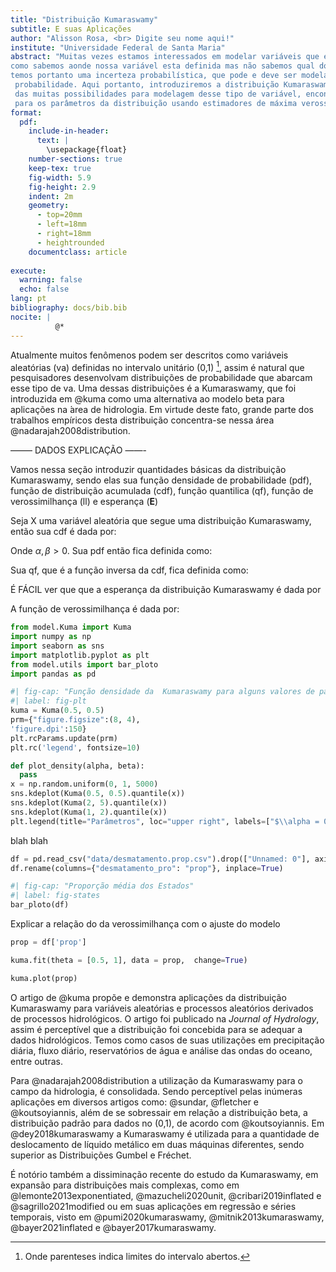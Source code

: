 ```yaml
---
title: "Distribuição Kumaraswamy"
subtitle: E suas Aplicações
author: "Alisson Rosa, <br> Digite seu nome aqui!"
institute: "Universidade Federal de Santa Maria"
abstract: "Muitas vezes estamos interessados em modelar variáveis que estão definidas   entre zero e um,
como sabemos aonde nossa variável esta definida mas não sabemos qual dos valores será observado,
temos portanto uma incerteza probabilística, que pode e deve ser modelada por medidas de
 probabilidade. Aqui portanto, introduziremos a distribuição Kumaraswamy, que é uma
 das muitas possibilidades para modelagem desse tipo de variável, encontraremos estimativas 
 para os parâmetros da distribuição usando estimadores de máxima verossimilhança blah blah."
format: 
  pdf:
    include-in-header: 
      text: |
        \usepackage{float}
    number-sections: true
    keep-tex: true
    fig-width: 5.9
    fig-height: 2.9
    indent: 2m
    geometry:
      - top=20mm
      - left=18mm
      - right=18mm
      - heightrounded
    documentclass: article
      
execute:
  warning: false
  echo: false
lang: pt
bibliography: docs/bib.bib
nocite: |
          @*
---
```



\section{\centering Introdução}

Atualmente muitos fenômenos podem ser descritos como variáveis aleatórias (va) definidas no intervalo unitário (0,1) ^[Onde parenteses indica limites  do intervalo abertos.], assim é natural que pesquisadores desenvolvam distribuições de probabilidade que abarcam esse tipo de va. Uma dessas distribuições é a Kumaraswamy, que foi introduzida em @kuma como uma alternativa ao
modelo beta para aplicações na ́area de hidrologia. Em virtude deste fato, grande parte dos trabalhos
empíricos desta distribuição concentra-se nessa área @nadarajah2008distribution.

-------- DADOS EXPLICAÇÃO -------


\section{\centering A distribuição Kumaraswamy}

Vamos nessa seção introduzir quantidades básicas da distribuição Kumaraswamy, sendo elas sua função densidade de probabilidade (pdf), função de distribuição acumulada (cdf), função quantilica (qf), função de verossimilhança (ll) e esperança (**E**)

\subsection{Quantidade Básicas}

Seja X uma variável aleatória que segue uma distribuição Kumaraswamy, então sua cdf é dada por:

\begin{align}
F(x;\alpha, \beta) = 1 - (1 - x^\alpha)^\beta,  \quad 0 < x< 1
\end{align}

Onde $\alpha, \beta > 0$. Sua pdf então fica definida como:

\begin{align}
f(x;\alpha, \beta) = \dfrac{dF}{dx} =\alpha\beta x^{\alpha - 1}(1 - x^\alpha)^{\beta  - 1}, \quad 0 < x< 1
\end{align}

Sua qf, que é  a função inversa da cdf, fica definida como:

\begin{align}
Q(u;\alpha, \beta) = \bigg(1 - (1 - u)^{1/\beta}\bigg)^{\dfrac{1}{\alpha}}, \quad 0<u<1
\end{align}

É FÁCIL ver que que a esperança da distribuição Kumaraswamy é dada por  

\begin{align}
\text{E}(X) = \dfrac{\beta\Gamma\bigg(1 + \dfrac{1}{\alpha}\bigg)\Gamma(\beta)}{\Gamma\bigg(1 + \dfrac{1}{\alpha} + \beta\bigg)}
\end{align}

A função de verossimilhança é dada por:

\begin{align}
L(\alpha, \beta; x) = \prod_{i=1}^{n}f(x;\alpha, \beta) = \alpha^n \beta^n \prod_{i=1}^{n}x_i^{\alpha - 1}\prod_{i=1}^{n}(1-x_i^{\alpha})^{\beta-1}
\end{align}

```python
from model.Kuma import Kuma
import numpy as np
import seaborn as sns
import matplotlib.pyplot as plt
from model.utils import bar_ploto
import pandas as pd

```
```python
#| fig-cap: "Função densidade da  Kumaraswamy para alguns valores de parâmetros"
#| label: fig-plt
kuma = Kuma(0.5, 0.5)
prm={"figure.figsize":(8, 4),
'figure.dpi':150}
plt.rcParams.update(prm)
plt.rc('legend', fontsize=10)

def plot_density(alpha, beta):
  pass
x = np.random.uniform(0, 1, 5000)
sns.kdeplot(Kuma(0.5, 0.5).quantile(x))
sns.kdeplot(Kuma(2, 5).quantile(x))
sns.kdeplot(Kuma(1, 2).quantile(x))
plt.legend(title="Parâmetros", loc="upper right", labels=["$\\alpha = 0.5, \\beta = 0.5$","$\\alpha = 2, \\beta = 5$", "$\\alpha = 1, \\beta = 2$"]);
```




\subsection{Algumas aplicações}



\section{\centering Análise Inicial}
blah blah

```python
df = pd.read_csv("data/desmatamento.prop.csv").drop(["Unnamed: 0"], axis=1)
df.rename(columns={"desmatamento_pro": "prop"}, inplace=True)
```

\subsection{Apresentação dos dados}

```python
#| fig-cap: "Proporção média dos Estados"
#| label: fig-states
bar_ploto(df)


```

\subsection{Medidas Básicas}


\section{\centering Ajuste do Modelo}
Explicar a relação do da verossimilhança com o ajuste do modelo
```python
prop = df['prop']

kuma.fit(theta = [0.5, 1], data = prop,  change=True)

kuma.plot(prop)

```


\subsection{Aplicações e Revisão Bibliográfica}

O artigo de @kuma propõe e demonstra aplicações da distribuição Kumaraswamy para variáveis 
aleatórias e processos aleatórios derivados de processos hidrológicos. O artigo foi publicado 
na *Journal of Hydrology*, assim é perceptível que a distribuição foi concebida para se adequar
a dados hidrológicos. Temos como casos de suas utilizações em precipitação diária, fluxo diário, 
reservatórios de água e análise das ondas do oceano, entre outras.

Para @nadarajah2008distribution a utilização da Kumaraswamy para o campo da hidrologia, é 
consolidada. Sendo perceptível pelas inúmeras aplicações em diversos artigos como: @sundar, 
@fletcher e @koutsoyiannis, além de se sobressair em relação a distribuição beta, a distribuição 
padrão para dados no (0,1), de acordo com @koutsoyiannis. Em @dey2018kumaraswamy a Kumaraswamy é 
utilizada para a quantidade de deslocamento de líquido metálico em duas máquinas diferentes, 
sendo superior as Distribuições Gumbel e Fréchet.

É notório também a dissiminação recente do estudo da Kumaraswamy, em expansão para distribuições 
mais complexas, como em @lemonte2013exponentiated, @mazucheli2020unit, @cribari2019inflated e 
@sagrillo2021modified ou em suas aplicações em regressão e séries temporais, visto em 
@pumi2020kumaraswamy, @mitnik2013kumaraswamy, @bayer2021inflated e @bayer2017kumaraswamy.


\section{\centering Conclusão}


\section{\centering Referências}